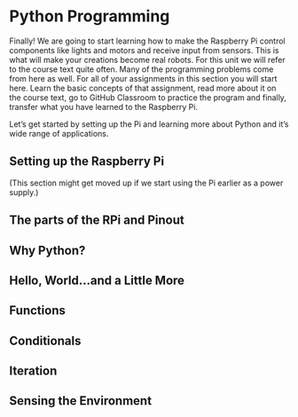 # Python Programming

Finally!  We are going to start learning how to make the Raspberry Pi control components like lights and motors and receive input from sensors.  This is what will make your creations become real robots.  For this unit we will refer to the course text quite often.  Many of the programming problems come from here as well.  For all of your assignments in this section you will start here.  Learn the basic concepts of that assignment, read more about it on the course text, go to GitHub Classroom to practice the program and finally, transfer what you have learned to the Raspberry Pi.

Let's get started by setting up the Pi and learning more about Python and it's wide range of applications.

## Setting up the Raspberry Pi

(This section might get moved up if we start using the Pi earlier as a power supply.)

## The parts of the RPi and Pinout



## Why Python?

## Hello, World...and a Little More

## Functions

## Conditionals

## Iteration

## Sensing the Environment

